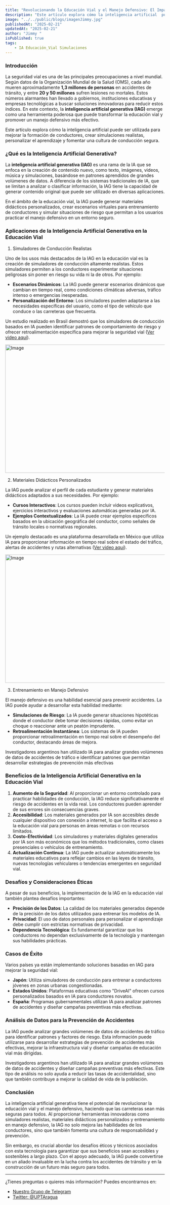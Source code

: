 ```yaml
---
title: "Revolucionando la Educación Vial y el Manejo Defensivo: El Impacto de la Inteligencia Artificial"
description: "Este artículo explora cómo la inteligencia artificial  puede ser utilizada para mejorar la formación de conductores, crear simulaciones realistas, personalizar el aprendizaje y fomentar una cultura de conducción segura."
image: "../../public/blogs/imagenJimmy.jpg"
publishedAt: "2025-02-21"
updatedAt: "2025-02-21"
author: "Jimmy "
isPublished: true
tags:
    - IA Educación_Vial Simulaciones
---
```


### Introducción

La seguridad vial es una de las principales preocupaciones a nivel mundial. Según datos de la Organización Mundial de la Salud (OMS), cada año mueren aproximadamente **1,3 millones de personas** en accidentes de tránsito, y entre **20 y 50 millones** sufren lesiones no mortales. Estos números alarmantes han llevado a gobiernos, instituciones educativas y empresas tecnológicas a buscar soluciones innovadoras para reducir estos índices. En este contexto, la **inteligencia artificial generativa (IAG)** emerge como una herramienta poderosa que puede transformar la educación vial y promover un manejo defensivo más efectivo.

Este artículo explora cómo la inteligencia artificial  puede ser utilizada para mejorar la formación de conductores, crear simulaciones realistas, personalizar el aprendizaje y fomentar una cultura de conducción segura.


### ¿Qué es la Inteligencia Artificial Generativa?

La **inteligencia artificial generativa (IAG)** es una rama de la IA que se enfoca en la creación de contenido nuevo, como texto, imágenes, videos, música y simulaciones, basándose en patrones aprendidos de grandes volúmenes de datos. A diferencia de los sistemas tradicionales de IA, que se limitan a analizar o clasificar información, la IAG tiene la capacidad de generar contenido original que puede ser utilizado en diversas aplicaciones.

En el ámbito de la educación vial, la IAG puede generar materiales didácticos personalizados, crear escenarios virtuales para entrenamiento de conductores y simular situaciones de riesgo que permitan a los usuarios practicar el manejo defensivo en un entorno seguro.

### Aplicaciones de la Inteligencia Artificial Generativa en la Educación Vial

1. Simuladores de Conducción Realistas

Uno de los usos más destacados de la IAG en la educación vial es la creación de simuladores de conducción altamente realistas. Estos simuladores permiten a los conductores experimentar situaciones peligrosas sin poner en riesgo su vida ni la de otros. Por ejemplo:

- **Escenarios Dinámicos**: La IAG puede generar escenarios dinámicos que cambian en tiempo real, como condiciones climáticas adversas, tráfico intenso o emergencias inesperadas.
- **Personalización del Entorno**: Los simuladores pueden adaptarse a las necesidades específicas del usuario, como el tipo de vehículo que conduce o las carreteras que frecuenta.

Un estudio realizado en Brasil demostró que los simuladores de conducción basados en IA pueden identificar patrones de comportamiento de riesgo y ofrecer retroalimentación específica para mejorar la seguridad vial ([Ver video aquí](https://youtu.be/N-ZPUxm-AxA?si=-UOWwI3AN-dYh2dv)).

<Image
    src="/blogs/23/imagenJimmy.jpg"
    width="718"
    height="404"
    alt="Image"
    sizes="100vw"
/>

2. Materiales Didácticos Personalizados

La IAG puede analizar el perfil de cada estudiante y generar materiales didácticos adaptados a sus necesidades. Por ejemplo:

- **Cursos Interactivos**: Los cursos pueden incluir videos explicativos, ejercicios interactivos y evaluaciones automáticas generadas por IA.
- **Ejemplos Contextualizados**: La IA puede crear ejemplos específicos basados en la ubicación geográfica del conductor, como señales de tránsito locales o normativas regionales.

Un ejemplo destacado es una plataforma desarrollada en México que utiliza IA para proporcionar información en tiempo real sobre el estado del tráfico, alertas de accidentes y rutas alternativas ([Ver video aquí](https://youtu.be/U_SxzU9iwT0?si=13CZC-e-WiRYP18W)).

<Image
    src="/blogs/23/imagenSimulador.jpg"
    width="718"
    height="404"
    alt="Image"
    sizes="100vw"
/>

3. Entrenamiento en Manejo Defensivo

El manejo defensivo es una habilidad esencial para prevenir accidentes. La IAG puede ayudar a desarrollar esta habilidad mediante:

- **Simulaciones de Riesgo**: La IA puede generar situaciones hipotéticas donde el conductor debe tomar decisiones rápidas, como evitar un choque o reaccionar ante un peatón imprudente.
- **Retroalimentación Instantánea**: Los sistemas de IA pueden proporcionar retroalimentación en tiempo real sobre el desempeño del conductor, destacando áreas de mejora.

Investigadores argentinos han utilizado IA para analizar grandes volúmenes de datos de accidentes de tráfico e identificar patrones que permitan desarrollar estrategias de prevención más efectivas 

### Beneficios de la Inteligencia Artificial Generativa en la Educación Vial

1. **Aumento de la Seguridad**: Al proporcionar un entorno controlado para practicar habilidades de conducción, la IAG reduce significativamente el riesgo de accidentes en la vida real. Los conductores pueden aprender de sus errores sin consecuencias graves.
2. **Accesibilidad**: Los materiales generados por IA son accesibles desde cualquier dispositivo con conexión a internet, lo que facilita el acceso a la educación vial para personas en áreas remotas o con recursos limitados.
3. **Costo-Efectividad**: Los simuladores y materiales digitales generados por IA son más económicos que los métodos tradicionales, como clases presenciales o vehículos de entrenamiento.
4. **Actualización Continua**: La IAG puede actualizar automáticamente los materiales educativos para reflejar cambios en las leyes de tránsito, nuevas tecnologías vehiculares o tendencias emergentes en seguridad vial.

### Desafíos y Consideraciones Éticas

A pesar de sus beneficios, la implementación de la IAG en la educación vial también plantea desafíos importantes:

- **Precisión de los Datos**: La calidad de los materiales generados depende de la precisión de los datos utilizados para entrenar los modelos de IA.
- **Privacidad**: El uso de datos personales para personalizar el aprendizaje debe cumplir con estrictas normativas de privacidad.
- **Dependencia Tecnológica**: Es fundamental garantizar que los conductores no dependan exclusivamente de la tecnología y mantengan sus habilidades prácticas.

### Casos de Éxito

Varios países ya están implementando soluciones basadas en IAG para mejorar la seguridad vial:

- **Japón**: Utiliza simuladores de conducción para entrenar a conductores jóvenes en zonas urbanas congestionadas.
- **Estados Unidos**: Plataformas educativas como "DriveAI" ofrecen cursos personalizados basados en IA para conductores novatos.
- **España**: Programas gubernamentales utilizan IA para analizar patrones de accidentes y diseñar campañas preventivas más efectivas.

### Análisis de Datos para la Prevención de Accidentes

La IAG puede analizar grandes volúmenes de datos de accidentes de tráfico para identificar patrones y factores de riesgo. Esta información puede utilizarse para desarrollar estrategias de prevención de accidentes más efectivas, mejorar la infraestructura vial y diseñar campañas de educación vial más dirigidas.

 Investigadores argentinos han utilizado IA para analizar grandes volúmenes de datos de accidentes y diseñar campañas preventivas más efectivas. Este tipo de análisis no solo ayuda a reducir las tasas de accidentalidad, sino que también contribuye a mejorar la calidad de vida de la población.

### Conclusión

La inteligencia artificial generativa tiene el potencial de revolucionar la educación vial y el manejo defensivo, haciendo que las carreteras sean más seguras para todos. Al proporcionar herramientas innovadoras como simuladores realistas, materiales didácticos personalizados y entrenamiento en manejo defensivo, la IAG no solo mejora las habilidades de los conductores, sino que también fomenta una cultura de responsabilidad y prevención.

Sin embargo, es crucial abordar los desafíos éticos y técnicos asociados con esta tecnología para garantizar que sus beneficios sean accesibles y sostenibles a largo plazo. Con el apoyo adecuado, la IAG puede convertirse en un aliado invaluable en la lucha contra los accidentes de tránsito y en la construcción de un futuro más seguro para todos.

---

¿Tienes preguntas o quieres más información? Puedes encontrarnos en:

- [Nuestro Grupo de Telegram](https://t.me/)
- [Twitter: @UPTAragua](https://twitter.com/UPTAragua)

